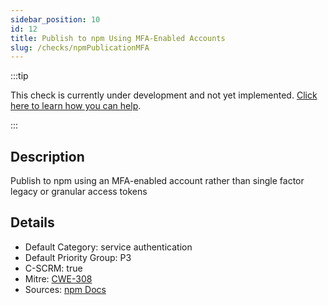 ```yaml
---
sidebar_position: 10
id: 12
title: Publish to npm Using MFA-Enabled Accounts
slug: /checks/npmPublicationMFA
---
```


<!-- BANNER:START -->
:::tip

This check is currently under development and not yet implemented. [Click here to learn how you can help](/contribute).

:::
<!-- BANNER:END -->

<!-- DESCRIPTION:START -->
## Description
Publish to npm using an MFA-enabled account rather than single factor legacy or granular access tokens
<!-- DESCRIPTION:END -->

<!-- DETAILS:START -->
## Details
- Default Category: service authentication
- Default Priority Group: P3
- C-SCRM: true
- Mitre: [CWE-308](https://cwe.mitre.org/data/definitions/308.html)
- Sources: [npm Docs](https://docs.npmjs.com/creating-and-viewing-access-tokens)

<!-- DETAILS:END -->
